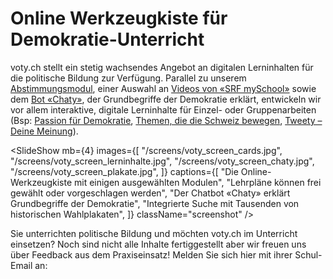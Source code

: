 
# Online Werkzeugkiste für Demokratie-Unterricht

<!-- Teaser: voty.ch stellt ein wachsendes Angebot an digitalen Lerninhalten für die politischen Bildung
zur Verfügung. Neben einer Auswahl an Videos von SRF mySchool und dem Bot «Chaty», der
Grundbegriffe der Demokratie erklärt, stehen vor allem interaktive Tools (Einzel- oder
Gruppenarbeiten) im Vordergrund. -->

voty.ch stellt ein stetig wachsendes Angebot an digitalen Lerninhalten für die politische Bildung zur Verfügung.
Parallel zu unserem <A href="/abstimmung" target="content">Abstimmungsmodul</A>, einer Auswahl an <A href="/cards/" target="content">Videos von «SRF mySchool»</A> sowie dem <A href="/cards/chaty_demokratie_griechenland" target="content">Bot «Chaty»</A>,
der Grundbegriffe der Demokratie erklärt, entwickeln wir vor allem interaktive, digitale Lerninhalte
für Einzel- oder Gruppenarbeiten (Bsp: <A href="/cards/passion"  target="content">Passion für Demokratie</A>, <A href="/cards/swissvotes_themen" target="content">Themen, die die Schweiz bewegen</A>, <A href="/cards/tweety" target="content">Tweety – Deine Meinung</A>).

<SlideShow
  mb={4}
  images={[
    "/screens/voty_screen_cards.jpg",
    "/screens/voty_screen_lerninhalte.jpg",
    "/screens/voty_screen_chaty.jpg",
    "/screens/voty_screen_plakate.jpg",
  ]}
  captions={[
    "Die Online-Werkzeugkiste mit einigen ausgewählten Modulen",
    "Lehrpläne können frei gewählt oder vorgeschlagen werden",
    "Der Chatbot «Chaty» erklärt Grundbegriffe der Demokratie",
    "Integrierte Suche mit Tausenden von historischen Wahlplakaten",
  ]}
  className="screenshot"
/>

<Info type="info" py={3}>
  Sie unterrichten politische Bildung und möchten voty.ch im Unterricht
  einsetzen? Noch sind nicht alle Inhalte fertiggestellt aber wir freuen uns
  über Feedback aus dem Praxiseinsatz! Melden Sie sich hier mit ihrer
  Schul-Email an:
  <br />
  <br />
  <NewsletterSlim campaign="Lernen" />
</Info>
